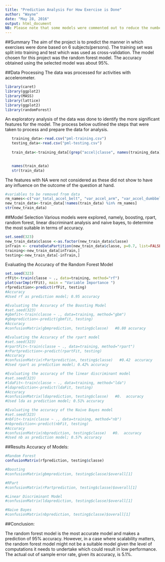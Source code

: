 ```yaml
---
title: "Prediction Analysis For How Exercise is Done"
author: "Wayne"
date: "May 28, 2016"
output: html_document
NB: Please note that some models were commented out to reduce the number of computations that have to be performed. Uncomment to observe the output of these model.
---
```


##Summary
The aim of the project is to predict the manner in which exercises were done based on 6 subjects(persons). The training set was split into training and test which was used as cross-validation. The model chosen for this project was the random forest model. The accuracy obtained using the selected model was about 95%.

##Data Processing
The data was processed for activities with accelerometer. 
```r
library(caret)
library(ggplot2)
library(MASS)
library(lattice)
library(ggplot2)
library(randomForest)

```
An exploratory analysis of the data was done to identify the more significant features for the model. The process below outlined the steps that were taken to process and prepare the data for analysis.
```r
   training_data<-read.csv("pml-training.csv")
   testing_data<-read.csv("pml-testing.csv")
   
   train_data<-training_data[(grep("accel|classe", names(training_data)))]
 
```

```r
   names(train_data)
   str(train_data) 
```
The features with NA were not considered as these did not show to have any influence on the outcome of the question at hand.
```r
#variables to be removed from data
rm_names<-c("var_total_accel_belt", "var_accel_arm", "var_accel_dumbbell", "var_accel_forearm")
new_train_data<-train_data[!names(train_data) %in% rm_names]
str(new_train_data)
```

##Model Selection
Various models were explored, namely, boosting, rpart, random forest, linear discriminant analysis and naive bayes, to determine the most suitable in terms of accuracy.
```r
set.seed(323)
new_train_data$classe <-as.factor(new_train_data$classe)
inTrain <- createDataPartition(new_train_data$classe, p=0.7, list=FALSE)
training<-new_train_data[inTrain,]
testing<-new_train_data[-inTrain,]
```
Evaluating the Accuracy of the Random Forest Model
```r
set.seed(323)
rfFit<-train(classe ~ ., data=training, method="rf")
plot(varImp(rfFit), main = "Variable Importance ")
rfprediction<-predict(rfFit, testing)
#Accuracy
#Used rf as prediction model; 0.95 accuracy
```

```r
#Evaluating the Accuracy of the Boosting Model
#set.seed(323)
#gbmfit<-train(classe ~ ., data=training, method="gbm")
#gbmprediction<-predict(gbmfit, testing)
#Accuracy
#confusionMatrix(gbmprediction, testing$classe)   #0.80 accuracy
```

```r
#Evaluating the Accuracy of the rpart model
#set.seed(323)
#rpartFit<-train(classe ~ ., data=training, method="rpart")
#rPartprediction<-predict(rpartFit, testing)
#Accuracy
#confusionMatrix(rPartprediction, testing$classe)   #0.42  accuracy
#Used rpart as prediction model; 0.42% accuracy
```

```r
#Evaluating the accuracy of the linear discriminant model
#set.seed(323)
#ldaFit<-train(classe ~ ., data=training, method="lda")
#ldaprediction<-predict(ldaFit, testing)
#Accuracy
#confusionMatrix(ldaprediction, testing$classe)   #0.  accuracy
#Used lda as prediction model; 0.51% accuracy
```

```r
#Evaluating the accuracy of the Naive Bayes model
#set.seed(323)
#nbFit<-train(classe ~ ., data=training, method="nb")
#nbprediction<-predict(nbFit, testing)
#Accuracy
#confusionMatrix(nbprediction, testing$classe)   #0.  accuracy
#Used nb as prediction model; 0.57% accuracy
```

##Results 
Accuracy of Models:
```r
#Random Forest
confusionMatrix(rfprediction, testing$classe)

#Boosting
#confusionMatrix(gbmprediction, testing$classe)$overall[1] 

#RPart
#confusionMatrix(rPartprediction, testing$classe)$overall[1]

#Linear Discriminant Model
#confusionMatrix(ldaprediction, testing$classe)$overall[1]

#Naive Bayes
#confusionMatrix(nbprediction, testing$classe)$overall[1]
```

##Conclusion:
<p>
The random forest model is the most accurate model and makes a prediction of 95% accuracy. However, in a case where scalability matters, the random forest model might not be a suitable model given the level of computations it needs to undertake which could result in low performance. The actual out of sample error rate, given its accuracy, is 5.1%.
</p>